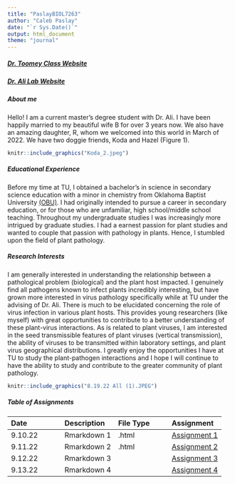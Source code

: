 ```yaml
---
title: "PaslayBIOL7263"
author: "Caleb Paslay"
date: "`r Sys.Date()`"
output: html_document
theme: "journal"
---
```


##### [Dr. Toomey Class Website](https://mbtoomey.github.io/Biol_7263/)

##### [Dr. Ali Lab Website](http://akhtarvirologylab.utulsa.edu/?_ga=2.103113152.1328270510.1662781666-1960873060.1662405509) 

##### About me
Hello! I am a current master's degree student with Dr. Ali. I have been happily married to my beautiful wife B for over 3 years now. We also have an amazing daughter, R, whom we welcomed into this world in March of 2022. We have two doggie friends, Koda and Hazel (Figure 1). 

```r
knitr::include_graphics("Koda_2.jpeg")
```

##### Educational Experience
Before my time at TU, I obtained a bachelor's in science in secondary science education with a minor in chemistry from Oklahoma Baptist University [(OBU)](https://www.okbu.edu/). I had originally intended to pursue a career in secondary education, or for those who are unfamiliar, high school/middle school teaching. Throughout my undergraduate studies I was increasingly more intrigued by graduate studies. I had a earnest passion for plant studies and wanted to couple that passion with pathology in plants. Hence, I stumbled upon the field of plant pathology.

##### Research Interests      
I am generally interested in understanding the relationship between a pathological problem (biological) and the plant host impacted. I genuinely find all pathogens known to infect plants incredibly interesting, but have grown more interested in virus pathology specifically while at TU under the advising of Dr. Ali. There is much to be elucidated concerning the role of virus infection in various plant hosts. This provides young researchers (like myself) with great opportunities to contribute to a better understanding of these plant-virus interactions. As is related to plant viruses, I am interested in the seed transmissible features of plant viruses (vertical transmission), the ability of viruses to be transmitted within laboratory settings, and plant virus geographical distributions. I greatly enjoy the opportunities I have at TU to study the plant-pathogen interactions and I hope I will continue to have the ability to study and contribute to the greater community of plant pathology.

```r
knitr::include_graphics("8.19.22 All (1).JPEG")
```

##### Table of Assignments
Date|Description|File Type|Assignment 
:---|:---|:---|:---
9.10.22|Rmarkdown 1|.html|[Assignment 1](Assignments/Assignment1.html)
9.11.22|Rmarkdown 2|.html|[Assignment 2](Assignments/practice_lecture2.html)
9.12.22|Rmarkdown 3||[Assignment 3]()
9.13.22|Rmarkdown 4||[Assignment 4]()



 








 